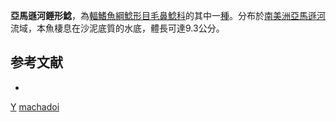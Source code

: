 {{Speciesbox
| taxon = Plectrochilus machadoi
| status = NE
| status_system = IUCN3.1
| binomial_authority = [[Miranda_Ribeiro|Miranda Ribeiro]], 1917
| synonyms = *''Vandellia hasemani''<br /><small>Eigenmann, 1918</small>
}}

'''亞馬遜河錘形鯰'''，為[[輻鰭魚綱|輻鰭魚綱]][[鯰形目|鯰形目]][[毛鼻鯰科|毛鼻鯰科]]的其中一[[種|種]]。分布於[[南美洲|南美洲]][[亞馬遜河|亞馬遜河]]流域，本魚棲息在沙泥底質的水底，體長可達9.3公分。

==参考文献==
*{{FishBase_species|genus=Plectrochilus|species=machadoi|year=2011|month=12}}

{{鯰形目小作品}}
{{taxonbar}}
[[Category:_1917年描述的鱼类|Y]]
[[Category:錘形鯰屬|machadoi]]